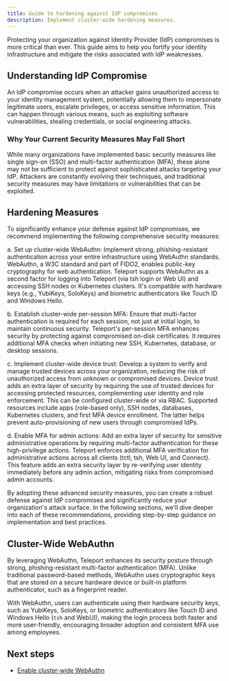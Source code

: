 ```yaml
---
title: Guide to hardening against IdP compromises
description: Implement cluster-wide hardening measures.
---
```


Protecting your organization against Identity Provider (IdP) compromises is more critical than ever. 
This guide aims to help you fortify your identity infrastructure and mitigate the risks associated with IdP weaknesses.

## Understanding IdP Compromise

An IdP compromise occurs when an attacker gains unauthorized access to your identity management 
system, potentially allowing them to impersonate legitimate users, escalate privileges, or access 
sensitive information. This can happen through various means, such as exploiting software vulnerabilities, 
stealing credentials, or social engineering attacks.

### Why Your Current Security Measures May Fall Short

While many organizations have implemented basic security measures like single sign-on (SSO) and multi-factor authentication (MFA), 
these alone may not be sufficient to protect against sophisticated attacks targeting your IdP. 
Attackers are constantly evolving their techniques, and traditional security measures may have limitations 
or vulnerabilities that can be exploited.

## Hardening Measures

To significantly enhance your defense against IdP compromises, we recommend implementing the following comprehensive security measures:

   a. Set up cluster-wide WebAuthn: Implement strong, phishing-resistant authentication across 
   your entire infrastructure using WebAuthn standards. WebAuthn, a W3C standard and part of FIDO2, 
   enables public-key cryptography for web authentication. Teleport supports WebAuthn as a second factor 
   for logging into Teleport (via tsh login or Web UI) and accessing SSH nodes or Kubernetes clusters. 
   It's compatible with hardware keys (e.g., YubiKeys, SoloKeys) and biometric authenticators like Touch ID and Windows Hello.

   b. Establish cluster-wide per-session MFA: Ensure that multi-factor authentication is required 
   for each session, not just at initial login, to maintain continuous security. Teleport's per-session 
   MFA enhances security by protecting against compromised on-disk certificates. It requires additional 
   MFA checks when initiating new SSH, Kubernetes, database, or desktop sessions.

   c. Implement cluster-wide device trust: Develop a system to verify and manage trusted devices 
   across your organization, reducing the risk of unauthorized access from unknown or compromised 
   devices. Device trust adds an extra layer of security by requiring the use of trusted devices 
   for accessing protected resources, complementing user identity and role enforcement. This can be 
   configured cluster-wide or via RBAC. Supported resources include apps (role-based only), SSH nodes, 
   databases, Kubernetes clusters, and first MFA device enrollment. 
   The latter helps prevent auto-provisioning of new users through compromised IdPs.

   d. Enable MFA for admin actions: Add an extra layer of security for sensitive administrative operations 
   by requiring multi-factor authentication for these high-privilege actions. Teleport enforces additional MFA verification 
   for administrative actions across all clients (tctl, tsh, Web UI, and Connect). This feature adds an extra 
   security layer by re-verifying user identity immediately before any admin action, mitigating risks from compromised admin accounts.

By adopting these advanced security measures, you can create a robust defense against IdP compromises and significantly reduce your organization's attack surface. 
In the following sections, we'll dive deeper into each of these recommendations, providing step-by-step guidance on implementation and best practices.

## Cluster-Wide WebAuthn

By leveraging WebAuthn, Teleport enhances its security posture through strong, phishing-resistant 
multi-factor authentication (MFA). Unlike traditional password-based methods, WebAuthn uses 
cryptographic keys that are stored on a secure hardware device or built-in platform authenticator, 
such as a fingerprint reader. 

With WebAuthn, users can authenticate using their hardware security keys, such as 
YubiKeys, SoloKeys, or biometric authenticators like Touch ID and Windows Hello (`tsh` and WebUI), 
making the login process both faster and more user-friendly, encouraging broader adoption 
and consistent MFA use among employees. 

## Next steps

- [Enable cluster-wide WebAuthn](./webauthn.mdx)
